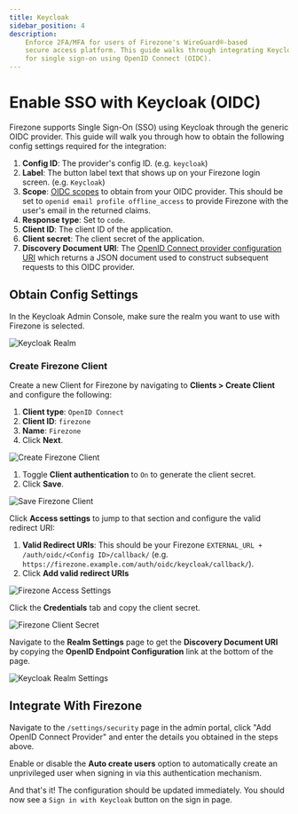 ```yaml
---
title: Keycloak
sidebar_position: 4
description:
    Enforce 2FA/MFA for users of Firezone's WireGuard®-based
    secure access platform. This guide walks through integrating Keycloak
    for single sign-on using OpenID Connect (OIDC).
---
```


# Enable SSO with Keycloak (OIDC)

Firezone supports Single Sign-On (SSO) using Keycloak
through the generic OIDC provider. This guide will walk you through how to
obtain the following config settings required for the integration:

1. **Config ID**: The provider's config ID. (e.g. `keycloak`)
1. **Label**: The button label text that shows up on your Firezone login screen. (e.g. `Keycloak`)
1. **Scope**: [OIDC scopes](https://openid.net/specs/openid-connect-basic-1_0.html#Scopes)
to obtain from your OIDC provider. This should be set to `openid email profile offline_access`
to provide Firezone with the user's email in the returned claims.
1. **Response type**: Set to `code`.
1. **Client ID**: The client ID of the application.
1. **Client secret**: The client secret of the application.
1. **Discovery Document URI**: The
[OpenID Connect provider configuration URI](https://openid.net/specs/openid-connect-discovery-1_0.html#ProviderConfig)
which returns a JSON document used to construct subsequent requests to this
OIDC provider.

## Obtain Config Settings

In the Keycloak Admin Console, make sure the realm you want to use with Firezone
is selected.

![Keycloak Realm](https://user-images.githubusercontent.com/69542737/193370148-6557399d-a921-4bfe-82d2-a56e5a9f6322.png)

### Create Firezone Client

Create a new Client for Firezone by navigating to **Clients > Create Client** and
configure the following:

1. **Client type**: `OpenID Connect`
1. **Client ID**: `firezone`
1. **Name**: `Firezone`
1. Click **Next**.

![Create Firezone Client](https://user-images.githubusercontent.com/69542737/193369057-ec4b8bd4-6520-4482-979f-593b75798998.png)

1. Toggle **Client authentication** to `On` to generate the client secret.
1. Click **Save**.

![Save Firezone Client](https://user-images.githubusercontent.com/69542737/193372348-832dec80-5745-4806-bfc3-384088c591ec.png)

Click **Access settings** to jump to that section and configure the valid redirect URI:

1. **Valid Redirect URIs**: This should be your Firezone `EXTERNAL_URL + /auth/oidc/<Config ID>/callback/`
(e.g. `https://firezone.example.com/auth/oidc/keycloak/callback/`).
1. Click **Add valid redirect URIs**

![Firezone Access Settings](https://user-images.githubusercontent.com/69542737/195937386-efa9be88-8e4c-4180-840e-2c1a86f1ba88.png)

Click the **Credentials** tab and copy the client secret.

![Firezone Client Secret](https://user-images.githubusercontent.com/69542737/193376065-68978de1-69ca-484a-9011-2dd4b0ae99fe.png)

Navigate to the **Realm Settings** page to get the **Discovery Document URI** by
copying the **OpenID Endpoint Configuration** link at the bottom of the page.

![Keycloak Realm Settings](https://user-images.githubusercontent.com/69542737/193376952-cdcbb4f2-40f4-499b-8053-928208e4ea6a.png)

## Integrate With Firezone

Navigate to the `/settings/security` page in the admin portal, click
"Add OpenID Connect Provider" and enter the details you obtained in the steps
above.

Enable or disable the **Auto create users** option to automatically create
an unprivileged user when signing in via this authentication mechanism.

And that's it! The configuration should be updated immediately.
You should now see a `Sign in with Keycloak` button on the sign in page.
